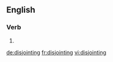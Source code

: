 ==English==

===Verb===
{{head|en}}

# {{present participle of|disjoint}}

[[de:disjointing]]
[[fr:disjointing]]
[[vi:disjointing]]